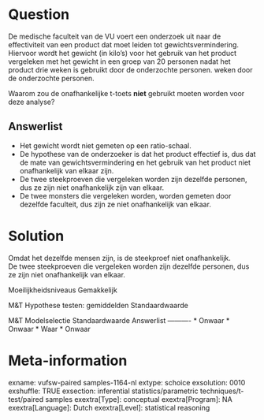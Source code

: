 Question
========
De medische faculteit van de VU voert een onderzoek uit naar de effectiviteit van een product dat moet leiden tot gewichtsvermindering. Hiervoor wordt het gewicht (in kilo's) voor het gebruik van het product vergeleken met het gewicht in een groep van 20 personen nadat het product drie weken is gebruikt door de onderzochte personen. weken door de onderzochte personen.  
  
Waarom zou de onafhankelijke t-toets **niet** gebruikt moeten worden voor deze analyse?

Answerlist
----------
* Het gewicht wordt niet gemeten op een ratio-schaal.
* De hypothese van de onderzoeker is dat het product effectief is, dus dat de mate van gewichtsvermindering en het gebruik van het product niet onafhankelijk van elkaar zijn.
* De twee steekproeven die vergeleken worden zijn dezelfde personen, dus ze zijn niet onafhankelijk zijn van elkaar.
* De twee monsters die vergeleken worden, worden gemeten door dezelfde faculteit, dus zijn ze niet onafhankelijk van elkaar.

Solution
========

Omdat het dezelfde mensen zijn, is de steekproef niet onafhankelijk.  
De twee steekproeven die vergeleken worden zijn dezelfde personen, dus ze zijn niet onafhankelijk van elkaar.

Moeilijkheidsniveaus Gemakkelijk

M&T Hypothese testen: gemiddelden Standaardwaarde

M&T Modelselectie Standaardwaarde
Answerlist
----------
* Onwaar
* Onwaar
* Waar
* Onwaar

Meta-information
================
exname: vufsw-paired samples-1164-nl
extype: schoice
exsolution: 0010
exshuffle: TRUE
exsection: inferential statistics/parametric techniques/t-test/paired samples
exextra[Type]: conceptual
exextra[Program]: NA
exextra[Language]: Dutch
exextra[Level]: statistical reasoning

